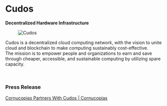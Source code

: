 # Cudos  

**Decentralized Hardware Infrastructure**  

<figure className="img-center">
  <img src="/images/partners/cudos.avif" alt="Cudos" />
</figure>  

Cudos is a decentralized cloud computing network, with the vision to unite cloud and blockchain to make computing sustainably cost-effective.  
The mission is to empower people and organizations to earn and save through cheaper, accessible, and sustainable computing by utilizing spare capacity.  

</br>  

### Press Release  

<div className="space-y-3">  
  <a href="https://www.cornucopias.io/2021/12/23/cudos-partners-with-play-to-earn-platform-cornucopias-on-dynamic-nfts" target="_blank" rel="noopener noreferrer" className="block rounded-xl border border-white/10 bg-zinc-900/60 p-4 hover:bg-zinc-900/80 transition">
    Cornucopias Partners With Cudos | Cornucopias
  </a>  
</div>  
